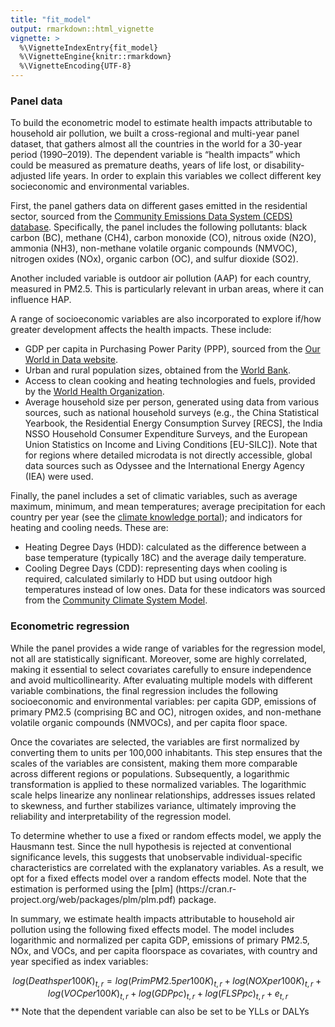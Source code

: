 ```yaml
---
title: "fit_model"
output: rmarkdown::html_vignette
vignette: >
  %\VignetteIndexEntry{fit_model}
  %\VignetteEngine{knitr::rmarkdown}
  %\VignetteEncoding{UTF-8}
---
```

### Panel data
To build the econometric model to estimate health impacts attributable to household air pollution, we built a cross-regional and multi-year panel dataset, that gathers almost all the countries in the world for a 30-year period (1990–2019). The dependent variable is "health impacts" which could be measured as premature deaths, years of life lost, or disability-adjusted life years. In order to explain this variables we collect different key socieconomic and environmental variables.

First, the panel gathers data on different gases emitted in the residential sector, sourced from the [Community Emissions Data System (CEDS) database](https://www.pnnl.gov/projects/ceds). Specifically, the panel includes the following pollutants: black carbon (BC), methane (CH4), carbon monoxide (CO), nitrous oxide (N2O), ammonia (NH3), non-methane volatile organic compounds (NMVOC), nitrogen oxides (NOx), organic carbon (OC), and sulfur dioxide (SO2).

Another included variable is outdoor air pollution (AAP) for each country, measured in PM2.5. This is particularly relevant in urban areas, where it can influence HAP.

A range of socioeconomic variables are also incorporated to explore if/how greater development affects the health impacts. These include:

* GDP per capita in Purchasing Power Parity (PPP), sourced from the [Our World in Data website](https://ourworldindata.org/grapher/gdp-per-capita-maddison).
* Urban and rural population sizes, obtained from the [World Bank](https://databank.worldbank.org/source/world-development-indicators/Series/SP.URB.TOTL.IN.ZS).
* Access to clean cooking and heating technologies and fuels, provided by the [World Health Organization](https://www.who.int/data/gho/data/themes/air-pollution/household-air-pollution).
* Average household size per person, generated using data from various sources, such as national household surveys (e.g., the China Statistical Yearbook, the Residential Energy Consumption Survey [RECS], the India NSSO Household Consumer Expenditure Surveys, and the European Union Statistics on Income and Living Conditions [EU-SILC]). Note that for regions where detailed microdata is not directly accessible, global data sources such as Odyssee and the International Energy Agency (IEA) were used.

Finally, the panel includes a set of climatic variables, such as average maximum, minimum, and mean temperatures; average precipitation for each country per year (see the [climate knowledge portal](https://climateknowledgeportal.worldbank.org/)); and indicators for heating and cooling needs. These are:

* Heating Degree Days (HDD): calculated as the difference between a base temperature (typically 18C) and the average daily temperature.
* Cooling Degree Days (CDD): representing days when cooling is required, calculated similarly to HDD but using outdoor high temperatures instead of low ones. Data for these indicators was sourced from the [Community Climate System Model](https://www.cesm.ucar.edu/models/ccsm).

### Econometric regression
While the panel provides a wide range of variables for the regression model, not all are statistically significant. Moreover, some are highly correlated, making it essential to select covariates carefully to ensure independence and avoid multicollinearity. After evaluating multiple models with different variable combinations, the final regression includes the following socioeconomic and environmental variables: per capita GDP, emissions of primary PM2.5 (comprising BC and OC), nitrogen oxides, and non-methane volatile organic compounds (NMVOCs), and per capita floor space.


Once the covariates are selected, the variables are first normalized by converting them to units per 100,000 inhabitants. This step ensures that the scales of the variables are consistent, making them more comparable across different regions or populations. Subsequently, a logarithmic transformation is applied to these normalized variables. The logarithmic scale helps linearize any nonlinear relationships, addresses issues related to skewness, and further stabilizes variance, ultimately improving the reliability and interpretability of the regression model.

To determine whether to use a fixed or random effects model, we apply the Hausmann test. Since the null hypothesis is rejected at conventional significance levels, this suggests that unobservable individual-specific characteristics are correlated with the explanatory variables. As a result, we opt for a fixed effects model over a random effects model. Note that the estimation is performed using the [plm] (https://cran.r-project.org/web/packages/plm/plm.pdf) package.

In summary, we estimate health impacts attributable to household air pollution using the following fixed effects model. The model includes logarithmic and normalized per capita GDP, emissions of primary PM2.5, NOx, and VOCs, and per capita floorspace as covariates, with country and year specified as index variables:

$$log(Deathsper100K)_{t,r} = log(PrimPM2.5per100K)_{t,r} + log(NOXper100K)_{t,r} + log(VOCper100K)_{t,r} + log(GDPpc)_{t,r} +  log(FLSPpc)_{t,r} + e_{t,r} $$
** Note that the dependent variable can also be set to be YLLs or DALYs
